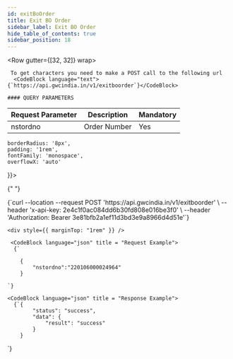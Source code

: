 ```yaml
---
id: exitBoOrder
title: Exit BO Order
sidebar_label: Exit BO Order
hide_table_of_contents: true
sidebar_position: 18
---
```



<Row gutter={[32, 32]} wrap>
  <Col xs={24} md={12}>
    
     To get characters you need to make a POST call to the following url 
      <CodeBlock language="text">{`https://api.gwcindia.in/v1/exitboorder`}</CodeBlock>

    #### QUERY PARAMETERS

| Request Parameter | Description  | Mandatory |
| ----------------- | ------------ | --------- |
| nstordno          | Order Number | Yes       |

  </Col>

  <Col xs={24} md={12} lg = {12} style={{
  
    borderRadius: '8px',
    padding: '1rem',
    fontFamily: 'monospace',
    overflowX: 'auto'
  }}>

{" "}

<CodeBlock language="bash" title="curl / cURL">
  {`curl --location --request POST 'https://api.gwcindia.in/v1/exitboorder' \
--header 'x-api-key: 2e4c1f0ac084dd6b30fd808e016be3f0' \
--header 'Authorization: Bearer 3e81bfb2a1ef11d3bd3e9a8966d4d51e'`}
</CodeBlock>

    <div style={{ marginTop: "1rem" }} />

     <CodeBlock language="json" title = "Request Example">
      {`

        {
            "nstordno":"220106000024964"
        }

    `}

</CodeBlock>

    <CodeBlock language="json" title = "Response Example">
      {`{
            "status": "success",
            "data": {
                "result": "success"
            }
        }

`}

</CodeBlock>

  </Col>
</Row>
